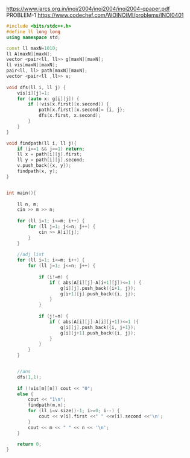 https://www.iarcs.org.in/inoi/2004/inoi2004/inoi2004-qpaper.pdf
PROBLEM-1 https://www.codechef.com/WOINOIMI/problems/INOI0401

```cpp
#include <bits/stdc++.h>
#define ll long long
using namespace std;

const ll maxN=1010;
ll A[maxN][maxN];
vector <pair<ll, ll>> g[maxN][maxN];
ll vis[maxN][maxN];
pair<ll, ll> path[maxN][maxN];
vector <pair<ll ,ll>> v;
 
void dfs(ll i, ll j) {
	vis[i][j]=1;
	for (auto x: g[i][j]) {
		if (!vis[x.first][x.second]) {
		    path[x.first][x.second]= {i, j};
		    dfs(x.first, x.second);
		}
	}
}

void findpath(ll i, ll j){
    if (i==1 && j==1) return;
    ll x = path[i][j].first;
    ll y = path[i][j].second;
    v.push_back({x, y});
    findpath(x, y);
}


int main(){
    
    ll n, m;
    cin >> m >> n;
    
    for (ll i=1; i<=m; i++) {
        for (ll j=1; j<=n; j++) {
            cin >> A[i][j];
        }
    }
    
    //adj list
    for (ll i=1; i<=m; i++) {
        for (ll j=1; j<=n; j++) {
            
            if (i!=m) { 
                if ( abs(A[i][j]-A[i+1][j])<=1 ) {
                    g[i][j].push_back({i+1, j});
                    g[i+1][j].push_back({i, j});
                }
            }
            
            if (j!=n) {
                if ( abs(A[i][j]-A[i][j+1])<=1 ){
                    g[i][j].push_back({i, j+1});
                    g[i][j+1].push_back({i, j});
                }
            }
        }
    } 


    //ans
    dfs(1,1);
    
   	if (!vis[m][n]) cout << "0";
   	else {
   	    cout << "1\n";
   	    findpath(m,n);
   	    for (ll i=v.size()-1; i>=0; i--) {
   	        cout << v[i].first <<" " <<v[i].second <<'\n';
   	    }
   	    cout << m << " " << n << '\n';
   	}

    return 0;
}
```
